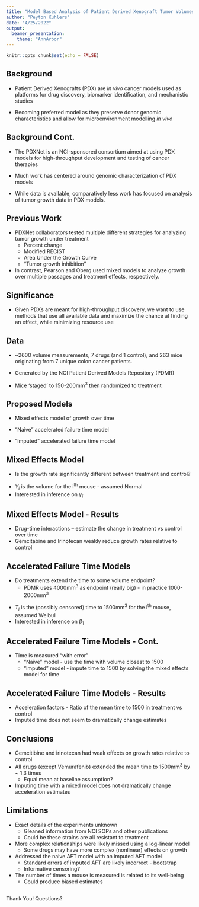 ```yaml
---
title: "Model Based Analysis of Patient Derived Xenograft Tumor Volumes"
author: "Peyton Kuhlers"
date: "4/25/2022"
output:
  beamer_presentation:
    theme: "AnnArbor"
---
```


```r
knitr::opts_chunk$set(echo = FALSE)
```

## Background

- Patient Derived Xenografts (PDX) are *in vivo* cancer models used as platforms
for drug discovery, biomarker identification, and mechanistic studies\footnote{Tentler et al 2012}

- Becoming preferred model as they preserve donor genomic characteristics
and allow for microenvironment modelling *in vivo*

\centering
\includegraphics[width = 8cm, height = 4cm]{figures/pdx_graphic.png}

\note{In contrast to cells in a dish}

## Background Cont.

- The PDXNet is an NCI-sponsored consortium aimed at using PDX models
for high-throughput development and testing of cancer therapies

- Much work has centered around genomic characterization of PDX models\footnote{Sun et al 2021}\textsuperscript{,}\footnote{Woo et al 2020}

- While data is available, comparatively less work has focused on 
analysis of tumor growth data in PDX models.

\note{Both in PDXnet and in the literature in general}

## Previous Work

- PDXNet collaborators\footnote{Evrard et al 2020} tested multiple
different strategies for analyzing tumor growth under treatment
  + Percent change
  + Modified RECIST
  + Area Under the Growth Curve
  + "Tumor growth inhibition"

- In contrast, Pearson\footnote{Pearson et al 2016} and Oberg\footnote{Oberg et al 2021}
used mixed models to analyze growth over multiple passages and treatment effects, respectively.

## Significance

- Given PDXs are meant for high-throughput discovery,
we want to use methods that use all available data and maximize the
chance at finding an effect, while minimizing resource use

## Data

- ~2600 volume measurements, 7 drugs (and 1 control),
and 263 mice originating from 7 unique colon cancer patients.

- Generated by the NCI Patient Derived Models Repository (PDMR)

- Mice 'staged' to 150-200mm^3^ then randomized to treatment

\centering
\includegraphics[width = 7.5cm, height = 5cm]{figures/growth_rescaled_days.pdf}

## Proposed Models

- Mixed effects model of growth over time

- "Naive" accelerated failure time model

- "Imputed" accelerated failure time model

## Mixed Effects Model

- Is the growth rate significantly different between treatment and control?

\begin{center}
$log(E[Y_i|b_i]) = \beta_0 + b_{i1} + \beta_1(time_{i}) + b_{i2}(time_i) + \gamma_i (agent_i*time_i)$
\end{center}

- $Y_i$ is the volume for the i^th^ mouse - assumed Normal
- Interested in inference on $\gamma_i$

## Mixed Effects Model - Results

- Drug-time interactions -- estimate the change in treatment vs control over time
- Gemcitabine and Irinotecan weakly reduce growth rates relative to control

\centering
\includegraphics[width = 8cm, height = 5.5cm]{figures/mixed_forest.pdf}

## Accelerated Failure Time Models

- Do treatments extend the time to some volume endpoint?
  + PDMR uses 4000mm^3^ as endpoint (really big) - in practice 1000-2000mm^3^

\begin{center}
$log(T_i) = \beta_0 + \beta_1(agent_i) + \sigma\epsilon$
\end{center}

- $T_i$ is the (possibly censored) time to 1500mm^3^ for the i^th^ mouse, assumed Weibull
- Interested in inference on $\beta_1$

## Accelerated Failure Time Models - Cont.

- Time is measured "with error"
  + "Naive" model - use the time with volume closest to 1500
  + "Imputed" model - impute time to 1500 by solving the mixed effects model for time

## Accelerated Failure Time Models - Results

- Acceleration factors - Ratio of the mean time to 1500 in treatment vs control
- Imputed time does not seem to dramatically change estimates

\centering
\includegraphics[width = 8cm, height = 5.5cm]{figures/aft_models_overlaid_forest.pdf}

## Conclusions

- Gemcitibine and irinotecan had weak effects on growth rates relative to control
- All drugs (except Vemurafenib) extended the mean time to 1500mm^3^ by ~ 1.3 times
  + Equal mean at baseline assumption?
- Imputing time with a mixed model does not dramatically change acceleration estimates

## Limitations

- Exact details of the experiments unknown
  + Gleaned information from NCI SOPs and other publications
  + Could be these strains are all resistant to treatment

- More complex relationships were likely missed using a log-linear model
  + Some drugs may have more complex (nonlinear) effects on growth

- Addressed the naive AFT model with an imputed AFT model
  + Standard errors of imputed AFT are likely incorrect - bootstrap
  + Informative censoring?

- The number of times a mouse is measured is related to its well-being
  + Could produce biased estimates

##

Thank You! Questions?
